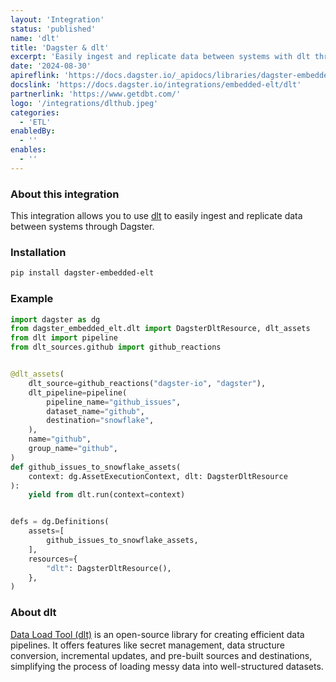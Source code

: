 ```yaml
---
layout: 'Integration'
status: 'published'
name: 'dlt'
title: 'Dagster & dlt'
excerpt: 'Easily ingest and replicate data between systems with dlt through Dagster.'
date: '2024-08-30'
apireflink: 'https://docs.dagster.io/_apidocs/libraries/dagster-embedded-elt'
docslink: 'https://docs.dagster.io/integrations/embedded-elt/dlt'
partnerlink: 'https://www.getdbt.com/'
logo: '/integrations/dlthub.jpeg'
categories:
  - 'ETL'
enabledBy:
  - ''
enables:
  - ''
---
```


### About this integration

This integration allows you to use [dlt](https://dlthub.com/) to easily ingest and replicate data between systems through Dagster.

### Installation

```bash
pip install dagster-embedded-elt
```

### Example

```python
import dagster as dg
from dagster_embedded_elt.dlt import DagsterDltResource, dlt_assets
from dlt import pipeline
from dlt_sources.github import github_reactions


@dlt_assets(
    dlt_source=github_reactions("dagster-io", "dagster"),
    dlt_pipeline=pipeline(
        pipeline_name="github_issues",
        dataset_name="github",
        destination="snowflake",
    ),
    name="github",
    group_name="github",
)
def github_issues_to_snowflake_assets(
    context: dg.AssetExecutionContext, dlt: DagsterDltResource
):
    yield from dlt.run(context=context)


defs = dg.Definitions(
    assets=[
        github_issues_to_snowflake_assets,
    ],
    resources={
        "dlt": DagsterDltResource(),
    },
)
```

### About dlt

[Data Load Tool (dlt)](https://dlthub.com/) is an open-source library for creating efficient data pipelines. It offers features like secret management, data structure conversion, incremental updates, and pre-built sources and destinations, simplifying the process of loading messy data into well-structured datasets.
